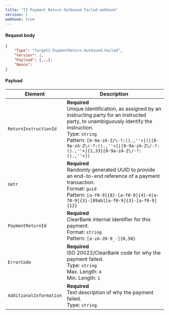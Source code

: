 ```yaml
---
title: "T2 Payment Return Outbound Failed webhook"
version: 1
webhook: true
---
```


#### Request body

```json
{
    "Type": "Target2.PaymentReturn.Outbound.Failed",
    "Version": 1,                                                         
    "Payload": {...},
    "Nonce":
}
```

#### Payload
| Element                    | Description                |
|----------------------------|----------------------------|
| `ReturnInstructionId` |**Required**<br /> Unique identification, as assigned by an instructing party for an instructed party, to unambiguously identify the instruction.<br/>Type: `string`<br/>Pattern: `[0-9a-zA-Z/\-?:().,''+](\|[0-9a-zA-Z\/-?:().,''+]\|[0-9a-zA-Z\/-?:().,''+]{1,33}[0-9a-zA-Z\/-?:().,''+])`|
| `Uetr`          |**Required**<br /> Randomly generated UUID to provide an end-to-end reference of a payment transaction.<br/>Format: `guid`<br/> Pattern: `[a-f0-9]{8}-[a-f0-9]{4}-4[a-f0-9]{3}-[89ab][a-f0-9]{3}-[a-f0-9]{12}`   |
| `PaymentReturnId`     |**Required**<br /> ClearBank internal identifier for this payment.<br/>Format: `string`<br/>Pattern: `[a-zA-Z0-9_-]{0,50}` |
| `ErrorCode`     |**Required**<br /> ISO 20022/ClearBank code for why the payment failed.<br/>Type: `string`<br/>Max. Length: `4`<br/>Min. Length: `1`|
| `AdditionalInformation` |**Required**<br /> Text description of why the payment failed.<br/>Type: `string`|
